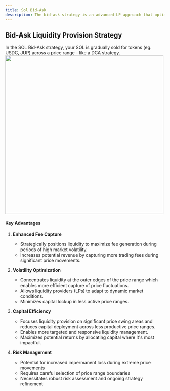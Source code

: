```yaml
---
title: Sol Bid-Ask
description: The bid-ask strategy is an advanced LP approach that optimizes capital allocation by concentrating liquidity at the price range extremes, allowing for more effective handling of market volatility.
--- 
```


## Bid-Ask Liquidity Provision Strategy
<Callout> In the SOL Bid-Ask strategy, your SOL is gradually sold for tokens (eg. USDC, JUP) across a price range - like a DCA strategy.</Callout>
       <img src="/bid-ask-sol.png" width="500" height="500"></img>
#### Key Advantages

1. **Enhanced Fee Capture**
    - Strategically positions liquidity to maximize fee generation during periods of high market volatility.
    - Increases potential revenue by capturing more trading fees during significant price movements.

2. **Volatility Optimization**
    - Concentrates liquidity at the outer edges of the price range which enables more efficient capture of price fluctuations.
    - Allows liquidity providers (LPs) to adapt to dynamic market conditions.
    - Minimizes capital lockup in less active price ranges.

3. **Capital Efficiency**
    - Focuses liquidity provision on significant price swing areas and reduces capital deployment across less productive price ranges.
    - Enables more targeted and responsive liquidity management.
    - Maximizes potential returns by allocating capital where it's most impactful.

4. **Risk Management**
    - Potential for increased impermanent loss during extreme price movements
    - Requires careful selection of price range boundaries
    - Necessitates robust risk assessment and ongoing strategy refinement